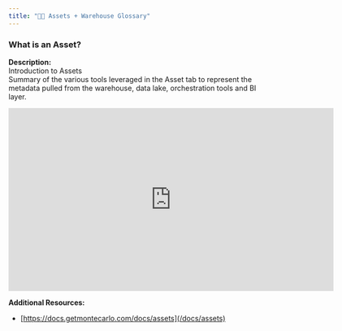 ```yaml
---
title: "🧑‍🎓 Assets + Warehouse Glossary"
---
```


### What is an Asset?

**Description:**  
Introduction to Assets  
Summary of the various tools leveraged in the Asset tab to represent the metadata pulled from the warehouse, data lake, orchestration tools and BI layer.

<iframe title="vimeo-player" src="https://player.vimeo.com/video/869246913?h=fee3f1c8fe" width="640" height="360" frameborder="0"    allowfullscreen></iframe>

**Additional Resources:** 

* [https://docs.getmontecarlo.com/docs/assets](/docs/assets)